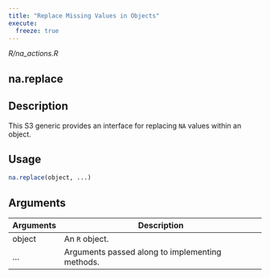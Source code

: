 ```yaml
---
title: "Replace Missing Values in Objects"
execute:
  freeze: true
---
```


*R/na_actions.R*

## na.replace

## Description
This S3 generic provides an interface for replacing `NA` values within an object. 


## Usage
```r
na.replace(object, ...) 
```

## Arguments
|Arguments|Description|
|---|---|
| object | An `R` object. |
| ... | Arguments passed along to implementing methods. |







